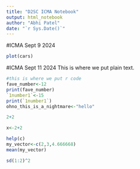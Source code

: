 ```yaml
---
title: "D2SC ICMA Notebook"
output: html_notebook
author: "Abhi Patel"
date: "`r Sys.Date()`"
---
```

#ICMA Sept 9 2024
```r
plot(cars)
```
#ICMA Sept 11 2024
This is where we put plain text.
```r
#this is where we put r code
fave_number<-12
print(fave_number)
`1number1`<-15
print(`1number1`)
ohno_this_is_a_nightmare<-"hello"

```
```r
2+2
```

```r
x<-2+2
```
```r
help(c)
my_vector<-c(2,3,4.666668)
mean(my_vector)
```
```r
sd(1:2)^2
```

